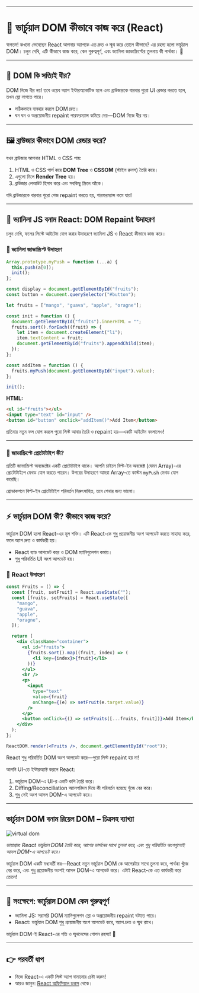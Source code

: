 
---

# 🌳 ভার্চুয়াল DOM কীভাবে কাজ করে (React)

স্বাগতম! কখনো ভেবেছেন React আপনার অ্যাপকে এত দ্রুত ও স্মুথ করে তোলে কীভাবে? এর রহস্য হলো ভার্চুয়াল DOM। চলুন দেখি, এটি কীভাবে কাজ করে, কেন গুরুত্বপূর্ণ, এবং ভ্যানিলা জাভাস্ক্রিপ্টের তুলনায় কী পার্থক্য। 🚀

---

## 🐢 DOM কি সত্যিই ধীর?

<Callout type="info">
  DOM নিজে ধীর নয়! তবে ওয়েব অ্যাপ ইন্টারঅ্যাকটিভ হলে এবং ব্রাউজারকে বারবার
  পুরো UI রেন্ডার করতে হলে, তখন স্লো লাগতে পারে।
</Callout>

- সঠিকভাবে ব্যবহার করলে DOM দ্রুত।
- ঘন ঘন ও অপ্রয়োজনীয় repaint পারফরম্যান্স কমিয়ে দেয়—DOM নিজে ধীর নয়।

---

## 🖼️ ব্রাউজার কীভাবে DOM রেন্ডার করে?

যখন ব্রাউজার আপনার HTML ও CSS পায়:

1. HTML ও CSS পার্স করে **DOM Tree** ও **CSSOM** (স্টাইল রুলস) তৈরি করে।
2. এগুলো মিলে **Render Tree** হয়।
3. ব্রাউজার লেআউট হিসাব করে এবং সবকিছু স্ক্রিনে আঁকে।

<Callout type="warning">
  যদি ব্রাউজারকে বারবার পুরো পেজ repaint করতে হয়, পারফরম্যান্স কমে যায়!
</Callout>

---

## 🍎 ভ্যানিলা JS বনাম React: DOM Repaint উদাহরণ

চলুন দেখি, ফলের লিস্টে আইটেম যোগ করার উদাহরণে ভ্যানিলা JS ও React কীভাবে কাজ করে।

### 🍌 ভ্যানিলা জাভাস্ক্রিপ্ট উদাহরণ

```js
Array.prototype.myPush = function (...a) {
  this.push(a[0]);
  init();
};

const display = document.getElementById("fruits");
const button = document.querySelector("#button");

let fruits = ["mango", "guava", "apple", "oragne"];

const init = function () {
  document.getElementById("fruits").innerHTML = "";
  fruits.sort().forEach((fruit) => {
    let item = document.createElement("li");
    item.textContent = fruit;
    document.getElementById("fruits").appendChild(item);
  });
};

const addItem = function () {
  fruits.myPush(document.getElementById("input").value);
};

init();
```

**HTML:**

```html
<ul id="fruits"></ul>
<input type="text" id="input" />
<button id="button" onclick="addItem()">Add Item</button>
```

<Callout type="info">
  প্রতিবার নতুন ফল যোগ করলে পুরো লিস্ট আবার তৈরি ও repaint হয়—একটি আইটেম
  বদলালেও!
</Callout>

---

### 🧬 জাভাস্ক্রিপ্টে প্রোটোটাইপ কী?

প্রতিটি জাভাস্ক্রিপ্ট অবজেক্টের একটি প্রোটোটাইপ থাকে। আপনি চাইলে বিল্ট-ইন অবজেক্ট (যেমন Array)-এর প্রোটোটাইপে মেথড যোগ করতে পারেন। উপরের উদাহরণে আমরা Array-তে কাস্টম `myPush` মেথড যোগ করেছি।

<Callout type="warning">
  প্রোডাকশনে বিল্ট-ইন প্রোটোটাইপ পরিবর্তন নিরুৎসাহিত, তবে শেখার জন্য ভালো।
</Callout>

---

## ⚡ ভার্চুয়াল DOM কী? কীভাবে কাজ করে?

ভার্চুয়াল DOM হলো React-এর মূল শক্তি। এটি React-কে শুধু প্রয়োজনীয় অংশ আপডেট করতে সাহায্য করে, ফলে অ্যাপ দ্রুত ও কার্যকরী হয়।

- React ব্যাচ আপডেট করে ও DOM ম্যানিপুলেশন কমায়।
- শুধু পরিবর্তিত UI অংশ আপডেট হয়।

### 🍇 React উদাহরণ

```jsx
const Fruits = () => {
  const [fruit, setFruit] = React.useState("");
  const [fruits, setFruits] = React.useState([
    "mango",
    "guava",
    "apple",
    "oragne",
  ]);

  return (
    <div className="container">
      <ul id="fruits">
        {fruits.sort().map((fruit, index) => (
          <li key={index}>{fruit}</li>
        ))}
      </ul>
      <br />
      <p>
        <input
          type="text"
          value={fruit}
          onChange={(e) => setFruit(e.target.value)}
        />
      </p>
      <button onClick={() => setFruits([...fruits, fruit])}>Add Item</button>
    </div>
  );
};

ReactDOM.render(<Fruits />, document.getElementById("root"));
```

<Callout type="success">
  React শুধু পরিবর্তিত DOM অংশ আপডেট করে—পুরো লিস্ট repaint হয় না!
</Callout>

আপনি UI-তে ইন্টারঅ্যাক্ট করলে React:

1. ভার্চুয়াল DOM-এ UI-র একটি কপি তৈরি করে।
2. Diffing/Reconciliation অ্যালগরিদম দিয়ে কী পরিবর্তন হয়েছে খুঁজে বের করে।
3. শুধু সেই অংশ আসল DOM-এ আপডেট করে।

---

## ভার্চুয়াল DOM বনাম রিয়েল DOM – চিত্রসহ ব্যাখ্যা

![virtual dom](../../../../../public/virtual_dom.jpg)

_ডায়াগ্রাম: React ভার্চুয়াল DOM তৈরি করে, আগের ভার্সনের সাথে তুলনা করে, এবং শুধু পরিবর্তিত অংশগুলোই আসল DOM-এ আপডেট করে।_

<Callout type="info">
  ভার্চুয়াল DOM একটি মধ্যবর্তী স্তর—React নতুন ভার্চুয়াল DOM কে আগেরটার সাথে
  তুলনা করে, পার্থক্য খুঁজে বের করে, এবং শুধু প্রয়োজনীয় অংশই আসল DOM-এ আপডেট
  করে। এটাই React-কে এত কার্যকরী করে তোলে!
</Callout>

---

## 🏁 সংক্ষেপে: ভার্চুয়াল DOM কেন গুরুত্বপূর্ণ

- ভ্যানিলা JS: সরাসরি DOM ম্যানিপুলেশন স্লো ও অপ্রয়োজনীয় repaint ঘটাতে পারে।
- React: ভার্চুয়াল DOM শুধু প্রয়োজনীয় অংশ আপডেট করে, অ্যাপ দ্রুত ও স্মুথ রাখে।

<Callout type="info">
  ভার্চুয়াল DOM-ই React-এর গতি ও স্মুথনেসের গোপন রহস্য! 🚀
</Callout>

---

## 👉 পরবর্তী ধাপ

- নিজে React-এ একটি লিস্ট অ্যাপ বানানোর চেষ্টা করুন!
- আরও জানুন: <a href="https://react.dev/">React অফিসিয়াল ডকস</a> থেকে।
